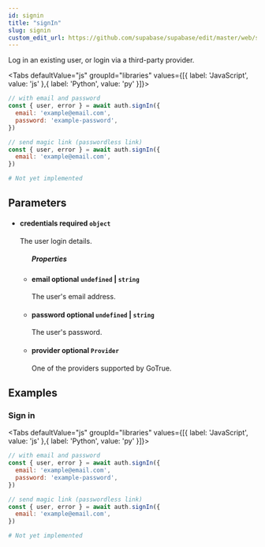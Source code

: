 ```yaml
---
id: signin
title: "signIn"
slug: signin
custom_edit_url: https://github.com/supabase/supabase/edit/master/web/spec/gotrue.yml
---
```



Log in an existing user, or login via a third-party provider.

<Tabs
  defaultValue="js"
  groupId="libraries"
  values={[{ label: 'JavaScript', value: 'js' },{ label: 'Python', value: 'py' }]}>

<TabItem value="js">

```js
// with email and password
const { user, error } = await auth.signIn({
  email: 'example@email.com',
  password: 'example-password',
})

// send magic link (passwordless link)
const { user, error } = await auth.signIn({
  email: 'example@email.com',
})
```


</TabItem>
<TabItem value="py">

```py
# Not yet implemented
```


</TabItem>

</Tabs>

## Parameters


<ul className="method-list-group">
  
<li className="method-list-item">
  <h4 className="method-list-item-label">
    <span className="method-list-item-label-name">
      credentials
    </span>
    <span className="method-list-item-label-badge required">
      required
    </span>
    <span className="method-list-item-validation">
      <code>object</code>
    </span>
  </h4>
  <div class="method-list-item-description">

The user login details.

  </div>
  
<ul className="method-list-group">
  <h5 class="method-list-title method-list-title-isChild expanded">Properties</h5>

<li className="method-list-item">
  <h4 className="method-list-item-label">
    <span className="method-list-item-label-name">
      email
    </span>
    <span className="method-list-item-label-badge false">
      optional
    </span>
    <span className="method-list-item-validation">
      <code>undefined</code> | <code>string</code>
    </span>
  </h4>
  <div class="method-list-item-description">

The user's email address.

  </div>
  
</li>


<li className="method-list-item">
  <h4 className="method-list-item-label">
    <span className="method-list-item-label-name">
      password
    </span>
    <span className="method-list-item-label-badge false">
      optional
    </span>
    <span className="method-list-item-validation">
      <code>undefined</code> | <code>string</code>
    </span>
  </h4>
  <div class="method-list-item-description">

The user's password.

  </div>
  
</li>


<li className="method-list-item">
  <h4 className="method-list-item-label">
    <span className="method-list-item-label-name">
      provider
    </span>
    <span className="method-list-item-label-badge false">
      optional
    </span>
    <span className="method-list-item-validation">
      <code>Provider</code>
    </span>
  </h4>
  <div class="method-list-item-description">

One of the providers supported by GoTrue.

  </div>
  
</li>

</ul>

</li>

</ul>














## Examples

### Sign in



<Tabs
  defaultValue="js"
  groupId="libraries"
  values={[{ label: 'JavaScript', value: 'js' },{ label: 'Python', value: 'py' }]}>

<TabItem value="js">

```js
// with email and password
const { user, error } = await auth.signIn({
  email: 'example@email.com',
  password: 'example-password',
})

// send magic link (passwordless link)
const { user, error } = await auth.signIn({
  email: 'example@email.com',
})
```


</TabItem>
<TabItem value="py">

```py
# Not yet implemented
```


</TabItem>

</Tabs>